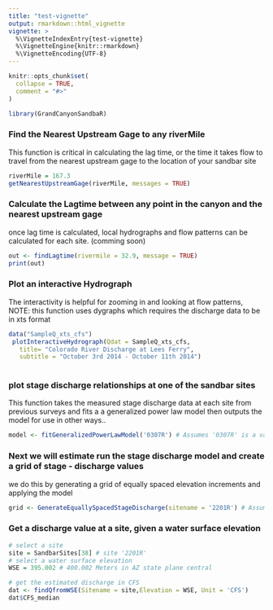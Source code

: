 ```yaml
---
title: "test-vignette"
output: rmarkdown::html_vignette
vignette: >
  %\VignetteIndexEntry{test-vignette}
  %\VignetteEngine{knitr::rmarkdown}
  %\VignetteEncoding{UTF-8}
---
```


```r
knitr::opts_chunk$set(
  collapse = TRUE,
  comment = "#>"
)
```

```r

library(GrandCanyonSandbaR)
```

### Find the Nearest Upstream Gage to any riverMile
This function is critical in calculating the lag time, or the time it takes flow to travel from
the nearest upstream gage to the location of your sandbar site
```r

riverMile = 167.3
getNearestUpstreamGage(riverMile, messages = TRUE)


```
### Calculate the Lagtime between any point in the canyon and the nearest upstream gage
once lag time is calculated, local hydrographs and flow patterns can be calculated for each site. (comming soon)
```r

out <- findLagtime(rivermile = 32.9, message = TRUE)
print(out)


```

### Plot an interactive Hydrograph
The interactivity is helpful for zooming in and looking at flow patterns, NOTE: this function uses
dygraphs which requires the discharge data to be in xts format
```r
data("SampleQ_xts_cfs")
 plotInteractiveHydrograph(Qdat = SampleQ_xts_cfs,
   title= "Colorado River Discharge at Lees Ferry",
   subtitle = "October 3rd 2014 - October 11th 2014")
 
```

### plot stage discharge relationships at one of the sandbar sites
This function takes the measured stage discharge data at each site from previous surveys
and fits a a generalized power law model then outputs the model for use in other ways..
```r

model <- fitGeneralizedPowerLawModel('0307R') # Assumes '0307R' is a valid site in SandbarSites


```

### Next we will estimate run the stage discharge model and create a grid of stage - discharge values
we do this by generating a grid of equally spaced elevation increments and applying the model


```r


grid <- GenerateEquallySpacedStageDischarge(sitename = '2201R') # Assumes '2201R' is a valid site in SandbarSites

```
### Get a discharge value at a site, given a water surface elevation
```r
# select a site
site = SandbarSites[38] # site '2201R'
# select a water surface elevation 
WSE = 395.002 # 400.002 Meters in AZ state plane central

# get the estimated discharge in CFS
dat <- findQfromWSE(Sitename = site,Elevation = WSE, Unit = 'CFS')
dat$CFS_median

```
